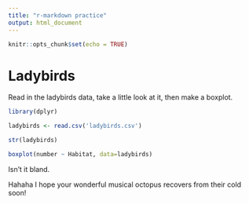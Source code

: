 ```yaml
---
title: "r-markdown practice"
output: html_document
---
```


```r
knitr::opts_chunk$set(echo = TRUE)
```
# Ladybirds

Read in the ladybirds data, take a little look at it, then make a boxplot.
```r
library(dplyr)

ladybirds <- read.csv('ladybirds.csv')

str(ladybirds)

boxplot(number ~ Habitat, data=ladybirds)
```
Isn't it bland.

Hahaha
I hope your wonderful musical octopus recovers from their cold soon!

